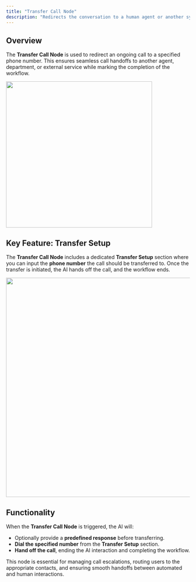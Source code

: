 ```yaml
---
title: "Transfer Call Node"
description: "Redirects the conversation to a human agent or another system"
---
```


## Overview

The **Transfer Call Node** is used to redirect an ongoing call to a specified phone number. This ensures seamless call handoffs to another agent, department, or external service while marking the completion of the workflow.

<img
  width="400"
  src="/images/transfer-call-node.png"
/>

## Key Feature: Transfer Setup

The **Transfer Call Node** includes a dedicated **Transfer Setup** section where you can input the **phone number** the call should be transferred to. Once the transfer is initiated, the AI hands off the call, and the workflow ends.

<img
  width="600"
  src="/images/transfer-setup.png"
/>

## Functionality

When the **Transfer Call Node** is triggered, the AI will:

- Optionally provide a **predefined response** before transferring.
- **Dial the specified number** from the **Transfer Setup** section.
- **Hand off the call**, ending the AI interaction and completing the workflow.

This node is essential for managing call escalations, routing users to the appropriate contacts, and ensuring smooth handoffs between automated and human interactions.